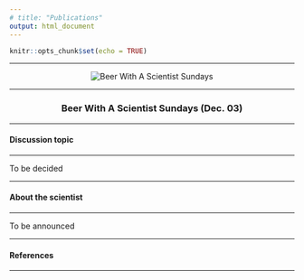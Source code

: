 ```yaml
---
# title: "Publications"
output: html_document
---
```


```r
knitr::opts_chunk$set(echo = TRUE)
```

<style>
body {
text-align: justify}
figure figcaption {
    text-align: center;}
</style>

---

<div style="text-align:center" markdown="1">

![](BWASS.jpeg "Beer With A Scientist Sundays")
</div>

---

<center> <h3>Beer With A Scientist Sundays (Dec. 03) </h3> </center>

---

#### Discussion topic

---

To be decided

---

#### About the scientist

---

To be announced

---

#### References

---